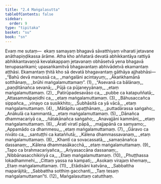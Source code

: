 ```yaml
---
title: "2.4 Maṅgalasutta"
tableOfContents: false
sidebar:
  order: 9
type: "tipitaka"
basket: "su"
book: "sn"
---
```



<DynamicBreadcrumb />

<Paragraph number="300" book="sn">
Evaṃ me sutaṃ—  ekaṃ samayaṃ bhagavā sāvatthiyaṃ viharati jetavane anāthapiṇḍikassa ārāme. Atha kho aññatarā devatā abhikkantāya rattiyā abhikkantavaṇṇā kevalakappaṃ jetavanaṃ obhāsetvā yena bhagavā tenupasaṅkami; upasaṅkamitvā bhagavantaṃ abhivādetvā ekamantaṃ aṭṭhāsi. Ekamantaṃ ṭhitā kho sā devatā bhagavantaṃ gāthāya ajjhabhāsi—
</Paragraph>

<Division number="261" book="sn" bookNo="18" page="318">

<Paragraph number="301" type="verses" book="sn">
_“Bahū devā manussā ca,_  
_maṅgalāni acintayuṃ;_  
_Ākaṅkhamānā sotthānaṃ,_  
_brūhi maṅgalamuttamaṃ”. (1)_  

</Paragraph>

</Division>
<Division number="262" book="sn" bookNo="18" page="319">

<Paragraph number="302" type="verses" book="sn">
_“Asevanā ca bālānaṃ,_  
_paṇḍitānañca sevanā;_  
_Pūjā ca pūjaneyyānaṃ,_  
_etaṃ maṅgalamuttamaṃ. (2)_  

</Paragraph>

</Division>
<Division number="263" book="sn" bookNo="18" page="319">

<Paragraph number="303" type="verses" book="sn">
_Patirūpadesavāso ca,_  
_pubbe ca katapuññatā;_  
_Attasammāpaṇidhi ca,_  
_etaṃ maṅgalamuttamaṃ. (3)_  

</Paragraph>

</Division>
<Division number="264" book="sn" bookNo="18" page="319">

<Paragraph number="304" type="verses" book="sn">
_Bāhusaccañca sippañca,_  
_vinayo ca susikkhito;_  
_Subhāsitā ca yā vācā,_  
_etaṃ maṅgalamuttamaṃ. (4)_  

</Paragraph>

</Division>
<Division number="265" book="sn" bookNo="18" page="319">

<Paragraph number="305" type="verses" book="sn">
_Mātāpitu upaṭṭhānaṃ,_  
_puttadārassa saṅgaho;_  
_Anākulā ca kammantā,_  
_etaṃ maṅgalamuttamaṃ. (5)_  

</Paragraph>

</Division>
<Division number="266" book="sn" bookNo="18" page="319">

<Paragraph number="306" type="verses" book="sn">
_Dānañca dhammacariyā ca,_  
_ñātakānañca saṅgaho;_  
_Anavajjāni kammāni,_  
_etaṃ maṅgalamuttamaṃ. (6)_  

</Paragraph>

</Division>
<Division number="267" book="sn" bookNo="18" page="319">

<Paragraph number="307" type="verses" book="sn">
_Āratī viratī pāpā,_  
_majjapānā ca saṃyamo;_  
_Appamādo ca dhammesu,_  
_etaṃ maṅgalamuttamaṃ. (7)_  

</Paragraph>

</Division>
<Division number="268" book="sn" bookNo="18" page="319">

<Paragraph number="308" type="verses" book="sn">
_Gāravo ca nivāto ca,_  
_santuṭṭhi ca kataññutā;_  
_Kālena dhammassavanaṃ,_  
_etaṃ maṅgalamuttamaṃ. (8)_  

</Paragraph>

</Division>
<Division number="269" book="sn" bookNo="18" page="319">

<Paragraph number="309" type="verses" book="sn">
_Khantī ca sovacassatā,_  
_samaṇānañca dassanaṃ;_  
_Kālena dhammasākacchā,_  
_etaṃ maṅgalamuttamaṃ. (9)_  

</Paragraph>

</Division>
<Division number="270" book="sn" bookNo="18" page="319">

<Paragraph number="310" type="verses" book="sn">
_Tapo ca brahmacariyañca,_  
_Ariyasaccāna dassanaṃ;_  
_Nibbānasacchikiriyā ca,_  
_Etaṃ maṅgalamuttamaṃ. (10)_  

</Paragraph>

</Division>
<Division number="271" book="sn" bookNo="18" page="319">

<Paragraph number="311" type="verses" book="sn">
_Phuṭṭhassa lokadhammehi,_  
_Cittaṃ yassa na kampati;_  
_Asokaṃ virajaṃ khemaṃ,_  
_Etaṃ maṅgalamuttamaṃ. (11)_  

</Paragraph>

</Division>
<Division number="272" book="sn" bookNo="18" page="319">

<Paragraph number="312" type="verses" book="sn">
_Etādisāni katvāna,_  
_Sabbattha maparājitā;_  
_Sabbattha sotthiṃ gacchanti,_  
_Taṃ tesaṃ maṅgalamuttaman”ti. (12)_  


</Paragraph>
</Division>

<Paragraph number="313" type="center" book="sn">
Maṅgalasuttaṃ catutthaṃ.
</Paragraph>